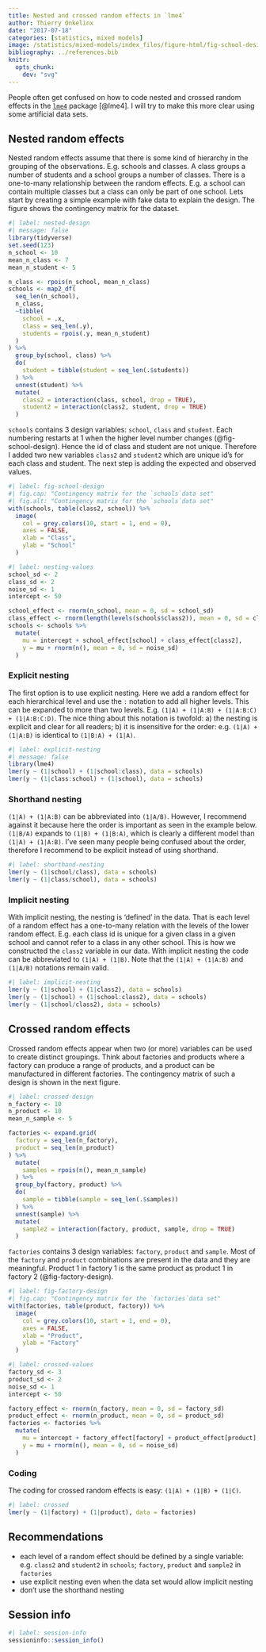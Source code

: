 ```yaml
---
title: Nested and crossed random effects in `lme4`
author: Thierry Onkelinx
date: "2017-07-18"
categories: [statistics, mixed models]
image: /statistics/mixed-models/index_files/figure-html/fig-school-design-1.svg
bibliography: ../references.bib
knitr:
  opts_chunk: 
    dev: "svg"
---
```


People often get confused on how to code nested and crossed random effects in the [`lme4`](https://cran.r-project.org/package=lme4) package [@lme4].
I will try to make this more clear using some artificial data sets.

## Nested random effects

Nested random effects assume that there is some kind of hierarchy in the grouping of the observations.
E.g. schools and classes.
A class groups a number of students and a school groups a number of classes.
There is a one-to-many relationship between the random effects.
E.g. a school can contain multiple classes but a class can only be part of one school.
Lets start by creating a simple example with fake data to explain the design.
The figure shows the contingency matrix for the dataset.

```r
#| label: nested-design
#| message: false
library(tidyverse)
set.seed(123)
n_school <- 10
mean_n_class <- 7
mean_n_student <- 5

n_class <- rpois(n_school, mean_n_class)
schools <- map2_df(
  seq_len(n_school), 
  n_class, 
  ~tibble(
    school = .x, 
    class = seq_len(.y),
    students = rpois(.y, mean_n_student)
  )
) %>%
  group_by(school, class) %>%
  do(
    student = tibble(student = seq_len(.$students))
  ) %>%
  unnest(student) %>%
  mutate(
    class2 = interaction(class, school, drop = TRUE),
    student2 = interaction(class2, student, drop = TRUE)
  )
```

`schools` contains 3 design variables: `school`, `class` and `student`.
Each numbering restarts at 1 when the higher level number changes (@fig-school-design).
Hence the id of class and student are not unique.
Therefore I added two new variables `class2` and `student2` which are unique id's for each class and student.
The next step is adding the expected and observed values.

```r
#| label: fig-school-design
#| fig.cap: "Contingency matrix for the `schools`data set"
#| fig.alt: "Contingency matrix for the `schools`data set"
with(schools, table(class2, school)) %>%
  image(
    col = grey.colors(10, start = 1, end = 0), 
    axes = FALSE, 
    xlab = "Class", 
    ylab = "School"
  )
```

```r
#| label: nesting-values
school_sd <- 2
class_sd <- 2
noise_sd <- 1
intercept <- 50

school_effect <- rnorm(n_school, mean = 0, sd = school_sd)
class_effect <- rnorm(length(levels(schools$class2)), mean = 0, sd = class_sd)
schools <- schools %>%
  mutate(
    mu = intercept + school_effect[school] + class_effect[class2],
    y = mu + rnorm(n(), mean = 0, sd = noise_sd)
  )
```

### Explicit nesting

The first option is to use explicit nesting.
Here we add a random effect for each hierarchical level and use the `:` notation to add all higher levels.
This can be expanded to more than two levels.
E.g. `(1|A) + (1|A:B) + (1|A:B:C) + (1|A:B:C:D)`.
The nice thing about this notation is twofold: a) the nesting is explicit and clear for all readers; b) it is insensitive for the order: e.g.
`(1|A) + (1|A:B)` is identical to `(1|B:A) + (1|A)`.

```r
#| label: explicit-nesting
#| message: false
library(lme4)
lmer(y ~ (1|school) + (1|school:class), data = schools)
lmer(y ~ (1|class:school) + (1|school), data = schools)
```

### Shorthand nesting

`(1|A) + (1|A:B)` can be abbreviated into `(1|A/B)`.
However, I recommend against it because here the order is important as seen in the example below.
`(1|B/A)` expands to `(1|B) + (1|B:A)`, which is clearly a different model than `(1|A) + (1|A:B)`.
I've seen many people being confused about the order, therefore I recommend to be explicit instead of using shorthand.

```r
#| label: shorthand-nesting
lmer(y ~ (1|school/class), data = schools)
lmer(y ~ (1|class/school), data = schools)
```

### Implicit nesting

With implicit nesting, the nesting is 'defined' in the data.
That is each level of a random effect has a one-to-many relation with the levels of the lower random effect.
E.g. each class id is unique for a given class in a given school and cannot refer to a class in any other school.
This is how we constructed the `class2` variable in our data.
With implicit nesting the code can be abbreviated to `(1|A) + (1|B)`.
Note that the `(1|A) + (1|A:B)` and `(1|A/B)` notations remain valid.

```r
#| label: implicit-nesting
lmer(y ~ (1|school) + (1|class2), data = schools)
lmer(y ~ (1|school) + (1|school:class2), data = schools)
lmer(y ~ (1|school/class2), data = schools)
```

## Crossed random effects

Crossed random effects appear when two (or more) variables can be used to create distinct groupings.
Think about factories and products where a factory can produce a range of products, and a product can be manufactured in different factories.
The contingency matrix of such a design is shown in the next figure.

```r
#| label: crossed-design
n_factory <- 10
n_product <- 10
mean_n_sample <- 5

factories <- expand.grid(
  factory = seq_len(n_factory),
  product = seq_len(n_product)
) %>%
  mutate(
    samples = rpois(n(), mean_n_sample)
  ) %>%
  group_by(factory, product) %>%
  do(
    sample = tibble(sample = seq_len(.$samples))
  ) %>%
  unnest(sample) %>%
  mutate(
    sample2 = interaction(factory, product, sample, drop = TRUE)
  )
```

`factories` contains 3 design variables: `factory`, `product` and `sample`.
Most of the `factory` and `product` combinations are present in the data and they are meaningful.
Product 1 in factory 1 is the same product as product 1 in factory 2 (@fig-factory-design).

```r
#| label: fig-factory-design
#| fig.cap: "Contingency matrix for the `factories`data set"
with(factories, table(product, factory)) %>%
  image(
    col = grey.colors(10, start = 1, end = 0), 
    axes = FALSE, 
    xlab = "Product", 
    ylab = "Factory"
  )
```

```r
#| label: crossed-values
factory_sd <- 3
product_sd <- 2
noise_sd <- 1
intercept <- 50

factory_effect <- rnorm(n_factory, mean = 0, sd = factory_sd)
product_effect <- rnorm(n_product, mean = 0, sd = product_sd)
factories <- factories %>%
  mutate(
    mu = intercept + factory_effect[factory] + product_effect[product],
    y = mu + rnorm(n(), mean = 0, sd = noise_sd)
  )
```

### Coding

The coding for crossed random effects is easy: `(1|A) + (1|B) + (1|C)`.


```r
#| label: crossed
lmer(y ~ (1|factory) + (1|product), data = factories)
```

## Recommendations

- each level of a random effect should be defined by a single variable: e.g. `class2` and `student2` in `schools`; `factory`, `product` and `sample2` in `factories`
- use explicit nesting even when the data set would allow implicit nesting
- don't use the shorthand nesting

## Session info

```r
#| label: session-info
sessioninfo::session_info()
```
